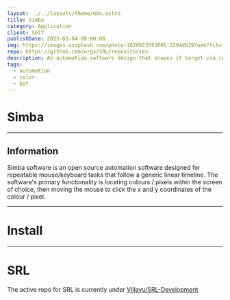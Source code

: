```yaml
---
layout: ../../layouts/theme/mdx.astro
title: Simba
category: Application
client: Self
publishDate: 2023-03-04 00:00:00
img: https://images.unsplash.com/photo-1620023593001-3394d6297aeb?fit=fill&fill=solid&fill-color=360036&w=1400&h=700&q=75
repo: https://github.com/orgs/SRL/repositories
description: An automation software design that scopes it target via color / BMP and extendable via image post-process spacial allocation.
tags:
  - automation
  - color
  - bot
---
```


# Simba

---

## Information

Simba software is an open source automation software designed for repeatable mouse/keyboard tasks that follow a generic linear timeline.
The software's primary functionality is locating colours / pixels within the screen of choice, then moving the mouse to click the x and y coordinates of the colour / pixel.

---

# Install

---

# SRL

The active repo for SRL is currently under [Villavu/SRL-Development](https://github.com/Villavu/SRL-Development)
